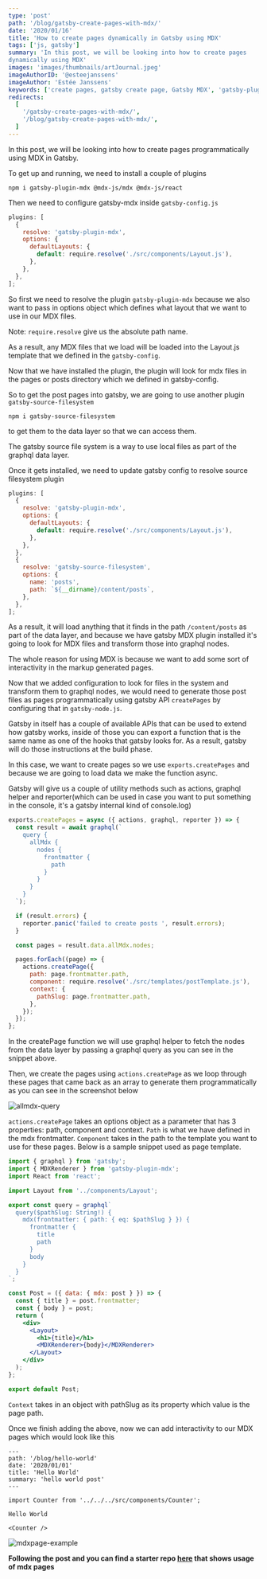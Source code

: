 ```yaml
---
type: 'post'
path: '/blog/gatsby-create-pages-with-mdx/'
date: '2020/01/16'
title: 'How to create pages dynamically in Gatsby using MDX'
tags: ['js, gatsby']
summary: 'In this post, we will be looking into how to create pages
dynamically using MDX'
images: 'images/thumbnails/artJournal.jpeg'
imageAuthorID: '@esteejanssens'
imageAuthor: 'Estée Janssens'
keywords: ['create pages, gatsby create page, Gatsby MDX', 'gatsby-plugin-mdx']
redirects:
  [
    '/gatsby-create-pages-with-mdx/',
    '/blog/gatsby-create-pages-with-mdx/',
  ]
---
```


In this post, we will be looking into how to create pages programmatically using MDX in Gatsby.

To get up and running, we need to install a couple of plugins

```shell
npm i gatsby-plugin-mdx @mdx-js/mdx @mdx-js/react
```

Then we need to configure gatsby-mdx inside `gatsby-config.js`

```js
plugins: [
  {
    resolve: 'gatsby-plugin-mdx',
    options: {
      defaultLayouts: {
        default: require.resolve('./src/components/Layout.js'),
      },
    },
  },
];
```

So first we need to resolve the plugin `gatsby-plugin-mdx` because we also want to pass in options object which defines what layout that we want to use in our MDX files.

Note: `require.resolve` give us the absolute path name.

As a result, any MDX files that we load will be loaded into the Layout.js template that we defined in the `gatsby-config`.

Now that we have installed the plugin, the plugin will look for mdx files in the pages or posts directory which we defined in gatsby-config.

So to get the post pages into gatsby, we are going to use another plugin `gatsby-source-filesystem`

```shell
npm i gatsby-source-filesystem
```

to get them to the data layer so that we can access them.

The gatsby source file system is a way to use local files as part of the graphql data layer.

Once it gets installed, we need to update gatsby config to resolve source filesystem plugin

```js
plugins: [
  {
    resolve: 'gatsby-plugin-mdx',
    options: {
      defaultLayouts: {
        default: require.resolve('./src/components/Layout.js'),
      },
    },
  },
  {
    resolve: 'gatsby-source-filesystem',
    options: {
      name: 'posts',
      path: `${__dirname}/content/posts`,
    },
  },
];
```

As a result, it will load anything that it finds in the path `/content/posts` as part of the data layer, and because we have gatsby MDX plugin installed it's going to look for MDX files and transform those into graphql nodes.

The whole reason for using MDX is because we want to add some sort of interactivity in the markup generated pages.

Now that we added configuration to look for files in the system and transform them to graphql nodes, we would need to generate those post files as pages programmatically using gatsby API `createPages` by configuring that in `gatsby-node.js`.

Gatsby in itself has a couple of available APIs that can be used to extend how gatsby works, inside of those you can export a function that is the same name as one of the hooks that gatsby looks for. As a result, gatsby will do those instructions at the build phase.

In this case, we want to create pages so we use `exports.createPages` and because we are going to load data we make the function async.

Gatsby will give us a couple of utility methods such as actions, graphql helper and reporter(which can be used in case you want to put something in the console, it's a gatsby internal kind of console.log)

```js
exports.createPages = async ({ actions, graphql, reporter }) => {
  const result = await graphql(`
    query {
      allMdx {
        nodes {
          frontmatter {
            path
          }
        }
      }
    }
  `);

  if (result.errors) {
    reporter.panic('failed to create posts ', result.errors);
  }

  const pages = result.data.allMdx.nodes;

  pages.forEach((page) => {
    actions.createPage({
      path: page.frontmatter.path,
      component: require.resolve('./src/templates/postTemplate.js'),
      context: {
        pathSlug: page.frontmatter.path,
      },
    });
  });
};
```

In the createPage function we will use graphql helper to fetch the nodes from the data layer by passing a graphql query as you can see in the snippet above.

Then, we create the pages using `actions.createPage` as we loop through these pages that came back as an array to generate them programmatically as you can see in the screenshot below

![allmdx-query](./allmdx-query.png)

`actions.createPage` takes an options object as a parameter that has 3 properties: path, component and context.
`Path` is what we have defined in the mdx frontmatter.
`Component` takes in the path to the template you want to use for these pages. Below is a sample snippet used as page template.

```jsx
import { graphql } from 'gatsby';
import { MDXRenderer } from 'gatsby-plugin-mdx';
import React from 'react';

import Layout from '../components/Layout';

export const query = graphql`
  query($pathSlug: String!) {
    mdx(frontmatter: { path: { eq: $pathSlug } }) {
      frontmatter {
        title
        path
      }
      body
    }
  }
`;

const Post = ({ data: { mdx: post } }) => {
  const { title } = post.frontmatter;
  const { body } = post;
  return (
    <div>
      <Layout>
        <h1>{title}</h1>
        <MDXRenderer>{body}</MDXRenderer>
      </Layout>
    </div>
  );
};

export default Post;
```

`Context` takes in an object with pathSlug as its property which value is the page path.

Once we finish adding the above, now we can add interactivity to our MDX pages which would look like this

```mdx
---
path: '/blog/hello-world'
date: '2020/01/01'
title: 'Hello World'
summary: 'hello world post'
---

import Counter from '../../../src/components/Counter';

Hello World

<Counter />
```

![mdxpage-example](./mdxpage-example.png)

**Following the post and you can find a starter repo [here](https://github.com/gabroun/gatsby-mdx-starter) that shows usage of mdx pages**
